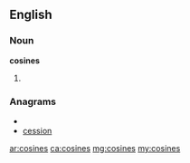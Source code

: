 ==English==

===Noun===
'''cosines'''

# {{plural of|[[cosine]]}}

===Anagrams===
* {{alphagram|ceinoss}}
* [[cession#English|cession]]

[[ar:cosines]]
[[ca:cosines]]
[[mg:cosines]]
[[my:cosines]]